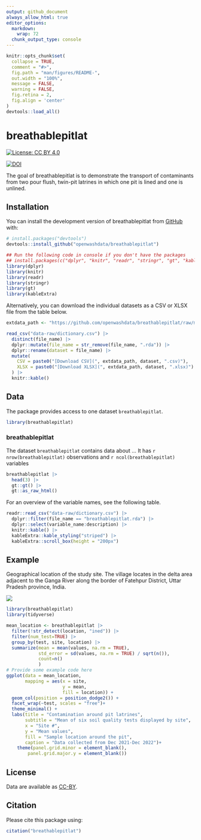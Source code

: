 ```yaml
---
output: github_document
always_allow_html: true
editor_options: 
  markdown: 
    wrap: 72
  chunk_output_type: console
---
```


<!-- README.md is generated from README.Rmd. Please edit that file -->

```r
knitr::opts_chunk$set(
  collapse = TRUE,
  comment = "#>",
  fig.path = "man/figures/README-",
  out.width = "100%",
  message = FALSE,
  warning = FALSE,
  fig.retina = 2,
  fig.align = 'center'
)
devtools::load_all()
```

# breathablepitlat

<!-- badges: start -->

[![License: CC BY
4.0](https://img.shields.io/badge/License-CC_BY_4.0-lightgrey.svg)](https://creativecommons.org/licenses/by/4.0/)

[![DOI](https://zenodo.org/badge/DOI/10.5281/zenodo.13960699.svg)](https://zenodo.org/doi/10.5281/zenodo.13960699)
<!-- badges: end -->

The goal of breathablepitlat is to demonstrate the transport of
contaminants from two pour flush, twin-pit latrines in which one pit is
lined and one is unlined.

## Installation

You can install the development version of breathablepitlat from
[GitHub](https://github.com/) with:

``` r
# install.packages("devtools")
devtools::install_github("openwashdata/breathablepitlat")
```

```r
## Run the following code in console if you don't have the packages
## install.packages(c("dplyr", "knitr", "readr", "stringr", "gt", "kableExtra"))
library(dplyr)
library(knitr)
library(readr)
library(stringr)
library(gt)
library(kableExtra)
```

Alternatively, you can download the individual datasets as a CSV or XLSX
file from the table below.

```r

extdata_path <- "https://github.com/openwashdata/breathablepitlat/raw/main/inst/extdata/"

read_csv("data-raw/dictionary.csv") |> 
  distinct(file_name) |> 
  dplyr::mutate(file_name = str_remove(file_name, ".rda")) |> 
  dplyr::rename(dataset = file_name) |> 
  mutate(
    CSV = paste0("[Download CSV](", extdata_path, dataset, ".csv)"),
    XLSX = paste0("[Download XLSX](", extdata_path, dataset, ".xlsx)")
  ) |> 
  knitr::kable()

```

## Data

The package provides access to one dataset `breathablepitlat`.

```r
library(breathablepitlat)
```

### breathablepitlat

The dataset `breathablepitlat` contains data about ... It has
`r nrow(breathablepitlat)` observations and `r ncol(breathablepitlat)`
variables

```r
breathablepitlat |> 
  head(3) |> 
  gt::gt() |>
  gt::as_raw_html()
```

For an overview of the variable names, see the following table.

```r
readr::read_csv("data-raw/dictionary.csv") |>
  dplyr::filter(file_name == "breathablepitlat.rda") |>
  dplyr::select(variable_name:description) |> 
  knitr::kable() |> 
  kableExtra::kable_styling("striped") |> 
  kableExtra::scroll_box(height = "200px")
```

## Example

Geographical location of the study site. The village locates in the
delta area adjacent to the Ganga River along the border of Fatehpur
District, Uttar Pradesh province, India.

![](man/figures/Figure1.png)

```r
library(breathablepitlat)
library(tidyverse)

mean_location <- breathablepitlat |> 
  filter(!str_detect(location, "ined")) |> 
  filter(num_test=TRUE) |> 
  group_by(test, site, location) |>
  summarize(mean = mean(values, na.rm = TRUE),
            std_error = sd(values, na.rm = TRUE) / sqrt(n()),
            count=n()
            )
# Provide some example code here
ggplot(data = mean_location,
       mapping = aes(x = site,
                     y = mean,
                     fill = location)) +
  geom_col(position = position_dodge2()) +
  facet_wrap(~test, scales = "free")+
  theme_minimal() + 
  labs(title = "Contamination around pit latrines",
       subtitle = "Mean of six soil quality tests displayed by site",
       x = "Site #",
       y = "Mean values",
       fill = "Sample location around the pit",
       caption = "Data collected from Dec 2021-Dec 2022")+
    theme(panel.grid.minor = element_blank(), 
        panel.grid.major.y = element_blank())
```

## License

Data are available as
[CC-BY](https://github.com/openwashdata/breathablepitlat/blob/main/LICENSE.md).

## Citation

Please cite this package using:

```r
citation("breathablepitlat")
```
